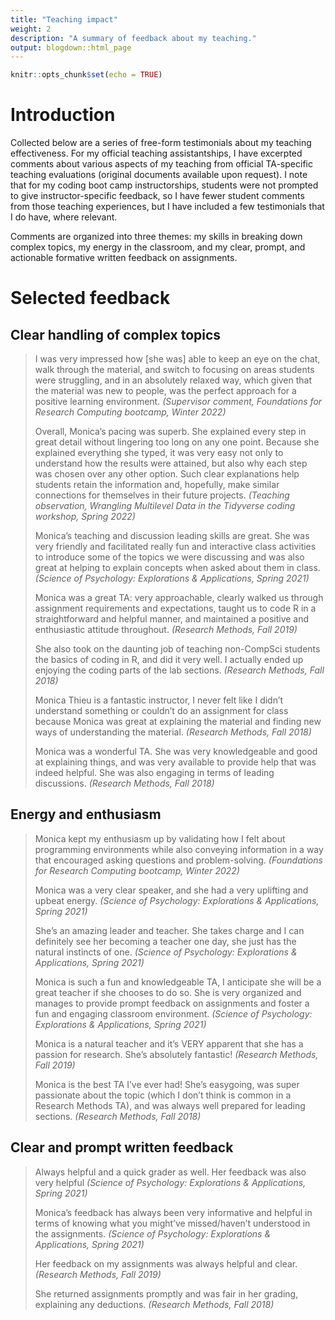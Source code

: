 ```yaml
---
title: "Teaching impact"
weight: 2
description: "A summary of feedback about my teaching."
output: blogdown::html_page
---
```


```r
knitr::opts_chunk$set(echo = TRUE)
```

# Introduction

Collected below are a series of free-form testimonials about my teaching effectiveness. For my official teaching assistantships, I have excerpted comments about various aspects of my teaching from official TA-specific teaching evaluations (original documents available upon request). I note that for my coding boot camp instructorships, students were not prompted to give instructor-specific feedback, so I have fewer student comments from those teaching experiences, but I have included a few testimonials that I do have, where relevant.

Comments are organized into three themes: my skills in breaking down complex topics, my energy in the classroom, and my clear, prompt, and actionable formative written feedback on assignments.

# Selected feedback

## Clear handling of complex topics

> I was very impressed how [she was] able to keep an eye on the chat, walk through the material, and switch to focusing on areas students were struggling, and in an absolutely relaxed way, which given that the material was new to people, was the perfect approach for a positive learning environment. _(Supervisor comment, Foundations for Research Computing bootcamp, Winter 2022)_
>
> Overall, Monica’s pacing was superb. She explained every step in great detail without lingering too long on any one point. Because she explained everything she typed, it was very easy not only to understand how the results were attained, but also why each step was chosen over any other option. Such clear explanations help students retain the information and, hopefully, make similar connections for themselves in their future projects. _(Teaching observation, Wrangling Multilevel Data in the Tidyverse coding workshop, Spring 2022)_
>
> Monica's teaching and discussion leading skills are great. She was very friendly and facilitated really fun and interactive class activities to introduce some of the topics we were discussing and was also great at helping to explain concepts when asked about them in class. _(Science of Psychology: Explorations & Applications, Spring 2021)_
>
> Monica was a great TA: very approachable, clearly walked us through assignment requirements and expectations, taught us to code R in a straightforward and helpful manner, and maintained a positive and enthusiastic attitude throughout. _(Research Methods, Fall 2019)_
>
> She also took on the daunting job of teaching non-CompSci students the basics of coding in R, and did it very well. I actually ended up enjoying the coding parts of the lab sections. _(Research Methods, Fall 2018)_
>
> Monica Thieu is a fantastic instructor, I never felt like I didn't understand something or couldn't do an assignment for class because Monica was great at explaining the material and finding new ways of understanding the material. _(Research Methods, Fall 2018)_
>
> Monica was a wonderful TA. She was very knowledgeable and good at explaining things, and was very available to provide help that was indeed helpful. She was also engaging in terms of leading discussions. _(Research Methods, Fall 2018)_

## Energy and enthusiasm

> Monica kept my enthusiasm up by validating how I felt about programming environments while also conveying information in a way that encouraged asking questions and problem-solving. _(Foundations for Research Computing bootcamp, Winter 2022)_
>
> Monica was a very clear speaker, and she had a very uplifting and upbeat energy. _(Science of Psychology: Explorations & Applications, Spring 2021)_
>
> She's an amazing leader and teacher. She takes charge and I can definitely see her becoming a teacher one day, she just has the natural instincts of one. _(Science of Psychology: Explorations & Applications, Spring 2021)_
>
> Monica is such a fun and knowledgeable TA, I anticipate she will be a great teacher if she chooses to do so. She is very organized and manages to provide prompt feedback on assignments and foster a fun and engaging classroom environment. _(Science of Psychology: Explorations & Applications, Spring 2021)_
>
> Monica is a natural teacher and it's VERY apparent that she has a passion for research. She's absolutely fantastic! _(Research Methods, Fall 2019)_
>
> Monica is the best TA I've ever had! She's easygoing, was super passionate about the topic (which I don't think is common in a Research Methods TA), and was always well prepared for leading sections. _(Research Methods, Fall 2018)_

## Clear and prompt written feedback

> Always helpful and a quick grader as well. Her feedback was also very helpful _(Science of Psychology: Explorations & Applications, Spring 2021)_
>
> Monica’s feedback has always been very informative and helpful in terms of knowing what you might’ve missed/haven’t understood in the assignments. _(Science of Psychology: Explorations & Applications, Spring 2021)_
>
> Her feedback on my assignments was always helpful and clear. _(Research Methods, Fall 2019)_
>
>She returned assignments promptly and was fair in her grading, explaining any deductions. _(Research Methods, Fall 2018)_
